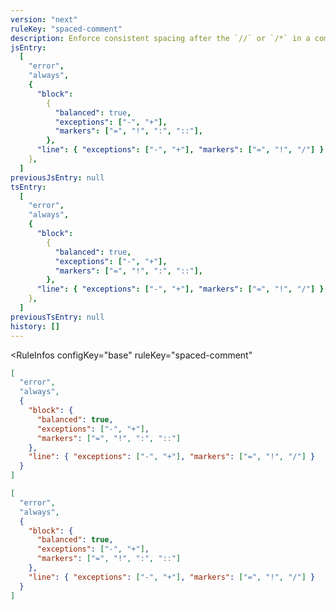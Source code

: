 ```yaml
---
version: "next"
ruleKey: "spaced-comment"
description: Enforce consistent spacing after the `//` or `/*` in a comment
jsEntry:
  [
    "error",
    "always",
    {
      "block":
        {
          "balanced": true,
          "exceptions": ["-", "+"],
          "markers": ["=", "!", ":", "::"],
        },
      "line": { "exceptions": ["-", "+"], "markers": ["=", "!", "/"] },
    },
  ]
previousJsEntry: null
tsEntry:
  [
    "error",
    "always",
    {
      "block":
        {
          "balanced": true,
          "exceptions": ["-", "+"],
          "markers": ["=", "!", ":", "::"],
        },
      "line": { "exceptions": ["-", "+"], "markers": ["=", "!", "/"] },
    },
  ]
previousTsEntry: null
history: []
---
```


<RuleInfos 
  configKey="base" 
  ruleKey="spaced-comment" 
>

```json
[
  "error",
  "always",
  {
    "block": {
      "balanced": true,
      "exceptions": ["-", "+"],
      "markers": ["=", "!", ":", "::"]
    },
    "line": { "exceptions": ["-", "+"], "markers": ["=", "!", "/"] }
  }
]
```

```json
[
  "error",
  "always",
  {
    "block": {
      "balanced": true,
      "exceptions": ["-", "+"],
      "markers": ["=", "!", ":", "::"]
    },
    "line": { "exceptions": ["-", "+"], "markers": ["=", "!", "/"] }
  }
]
```

</RuleInfos>
